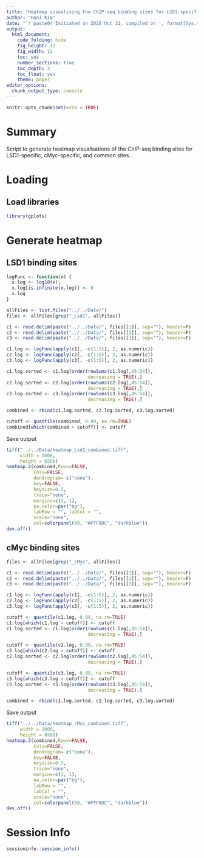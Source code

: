 ```yaml
---
title: "Heatmap visualising the ChIP-seq binding sites for LSD1-specific, cMyc-specific, and common sites"
author: "Hani Kim"
date: "`r paste0('Initiated on 2020 Oct 31, compiled on ', format(Sys.time(), '%Y %b %d'))`"
output:
  html_document:
    code_folding: hide
    fig_height: 12
    fig_width: 12
    toc: yes
    number_sections: true
    toc_depth: 3
    toc_float: yes
    theme: paper
editor_options: 
  chunk_output_type: console
---
```


```r
knitr::opts_chunk$set(echo = TRUE)
```

# Summary
Script to generate heatmap visualisations of the ChIP-seq binding sites for LSD1-specific, cMyc-specific, and common sites.

# Loading

## Load libraries
```r
library(gplots)
```

# Generate heatmap
## LSD1 binding sites
```r
logFunc <- function(x) {
  x.log <- log10(x);
  x.log[is.infinite(x.log)] <- 0
  x.log
}

allFiles <- list.files("../../Data/")
files <- allFiles[grep("_Lsd1", allFiles)]

c1 <- read.delim(paste("../../Data/", files[[1]], sep=""), header=F)
c2 <- read.delim(paste("../../Data/", files[[2]], sep=""), header=F)
c3 <- read.delim(paste("../../Data/", files[[3]], sep=""), header=F)

c1.log <- logFunc(apply(c1[, -c(1:5)], 2, as.numeric))
c2.log <- logFunc(apply(c2[, -c(1:5)], 2, as.numeric))
c3.log <- logFunc(apply(c3[, -c(1:5)], 2, as.numeric))

c1.log.sorted <- c1.log[order(rowSums(c1.log[,45:54]), 
                              decreasing = TRUE),]
c2.log.sorted <- c2.log[order(rowSums(c2.log[,45:54]),
                              decreasing = TRUE),]
c3.log.sorted <- c3.log[order(rowSums(c3.log[,45:54]), 
                              decreasing = TRUE),]

combined <- rbind(c1.log.sorted, c2.log.sorted, c3.log.sorted)

cutoff <- quantile(combined, 0.99, na.rm=TRUE)
combined[which(combined > cutoff)] <- cutoff
```

Save output
```r
tiff("../../Data/heatmap_Lsd1_combined.tiff", 
     width = 1000, 
     height = 6500)
heatmap.2(combined,Rowv=FALSE, 
          Colv=FALSE, 
          dendrogram= c("none"), 
          key=FALSE, 
          keysize=0.5, 
          trace="none",
          margins=c(1, 1), 
          na.color=par("bg"), 
          labRow = "", labCol = "", 
          scale="none",
          col=colorpanel(50, "#FFF8DC", "darkblue"))
dev.off()
```

## cMyc binding sites
```r
files <- allFiles[grep("_cMyc", allFiles)]

c1 <- read.delim(paste("../../Data/", files[[1]], sep=""), header=F)
c2 <- read.delim(paste("../../Data/", files[[2]], sep=""), header=F)
c3 <- read.delim(paste("../../Data/", files[[3]], sep=""), header=F)

c1.log <- logFunc(apply(c1[, -c(1:5)], 2, as.numeric))
c2.log <- logFunc(apply(c2[, -c(1:5)], 2, as.numeric))
c3.log <- logFunc(apply(c3[, -c(1:5)], 2, as.numeric))

cutoff <- quantile(c1.log, 0.99, na.rm=TRUE)
c1.log[which(c1.log > cutoff)] <- cutoff
c1.log.sorted <- c1.log[order(rowSums(c1.log[,45:54]), 
                              decreasing = TRUE),]

cutoff <- quantile(c2.log, 0.99, na.rm=TRUE)
c2.log[which(c2.log > cutoff)] <- cutoff
c2.log.sorted <- c2.log[order(rowSums(c2.log[,45:54]), 
                              decreasing = TRUE),]

cutoff <- quantile(c3.log, 0.99, na.rm=TRUE)
c3.log[which(c3.log > cutoff)] <- cutoff
c3.log.sorted <- c3.log[order(rowSums(c3.log[,45:54]), 
                              decreasing = TRUE),]

combined <- rbind(c1.log.sorted, c2.log.sorted, c3.log.sorted)
```

Save output
```r
tiff("../../Data/heatmap_cMyc_combined.tiff", 
     width = 1000, 
     height = 6500)
heatmap.2(combined,Rowv=FALSE, 
          Colv=FALSE, 
          dendrogram= c("none"), 
          key=FALSE, 
          keysize=0.5, 
          trace="none",
          margins=c(1, 1), 
          na.color=par("bg"), 
          labRow = "", 
          labCol = "", 
          scale="none",
          col=colorpanel(50, "#FFF8DC", "darkblue"))
dev.off()
```

# Session Info
```r
sessioninfo::session_info()
```
